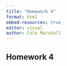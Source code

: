 ```yaml
---
title: "Homework 4"
format: html
embed-resources: true
editor: visual
author: Cole Marshall
---
```


## Homework 4

```r

```
